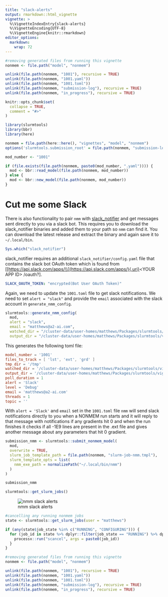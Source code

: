 ```yaml
---
title: "slack-alerts"
output: rmarkdown::html_vignette
vignette: >
  %\VignetteIndexEntry{slack-alerts}
  %\VignetteEncoding{UTF-8}
  %\VignetteEngine{knitr::rmarkdown}
editor_options: 
  markdown: 
    wrap: 72
---
```


```r
#removing generated files from running this vignette
nonmem <- file.path("model", "nonmem")

unlink(file.path(nonmem, "1001"), recursive = TRUE)
unlink(file.path(nonmem, "1001.yaml"))
unlink(file.path(nonmem, "1001.toml"))
unlink(file.path(nonmem, "submission-log"), recursive = TRUE) 
unlink(file.path(nonmem, "in_progress"), recursive = TRUE)
```

```r
knitr::opts_chunk$set(
  collapse = TRUE,
  comment = "#>"
)
```

```r
library(slurmtools)
library(bbr)
library(here)

nonmem = file.path(here::here(), "vignettes", "model", "nonmem")
options('slurmtools.submission_root' = file.path(nonmem, "submission-log"))
```

```r
mod_number <- "1001"

if (file.exists(file.path(nonmem, paste0(mod_number, ".yaml")))) {
  mod <- bbr::read_model(file.path(nonmem, mod_number))
} else {
  mod <- bbr::new_model(file.path(nonmem, mod_number))
}
```

# Cut me some Slack

There is also functionality to pair `nmm` with
[slack_notifier](https://github.com/A2-ai/slack_notifier/releases/) and
get messages sent directly to you via a slack bot. This requires you to
download the slack_notifier binaries and added them to your path so
`nmm` can find it. You can download the latest release and extract the
binary and again save it to `~/.local/bin`.

```r
Sys.which("slack_notifier")
```

slack_notifier requires an additional `slack_notifier/config.yaml` file
that contains the slack bot OAuth token which is found from
[[[https://api.slack.com/apps/\\\\](https://api.slack.com/apps/){.uri}](%5Bhttps://api.slack.com/apps/%5D(https://api.slack.com/apps/)%7B.uri%7D){.uri}\<YOUR
APP ID\> /oauth?].

``` slack_notifier/config.yaml
SLACK_OAUTH_TOKEN: "encrypted(Bot User OAuth Token)"
```

Again, we need to update the `1001.toml` file to get slack
notifications. We need to set `alert = "slack"` and provide the `email`
associated with the slack account in `generate_nmm_config`.

```r
slurmtools::generate_nmm_config( 
  mod, 
  alert = "slack",
  email = "matthews@a2-ai.com",
  watched_dir = "/cluster-data/user-homes/matthews/Packages/slurmtools/vignettes/model/nonmem",
  output_dir = "/cluster-data/user-homes/matthews/Packages/slurmtools/vignettes/model/nonmem/in_progress")
```

This generates the following toml file:

``` 1001.toml
model_number = '1001'
files_to_track = [ 'lst', 'ext', 'grd' ]
tmp_dir = '/tmp'
watched_dir = '/cluster-data/user-homes/matthews/Packages/slurmtools/vignettes/model/nonmem'
output_dir = '/cluster-data/user-homes/matthews/Packages/slurmtools/vignettes/model/nonmem/in_progress'
poll_duration = 1
alert = 'Slack'
level = 'Debug'
email = 'matthews@a2-ai.com'
threads = 1
topic = ''
```

With `alert = 'Slack'` and `email` set in the `1001.toml` file `nmm`
will send slack notifications directly to you when a NONMEM run starts
and it will reply to that message with notifications if any gradients
hit 0 and when the run finishes it checks if all -1E9 lines are present
in the .ext file and gives another message about any parameters that hit
0 gradient.

```r
submission_nmm <- slurmtools::submit_nonmem_model( 
  mod, 
  overwrite = TRUE,
  slurm_job_template_path = file.path(nonmem, "slurm-job-nmm.tmpl"),
  slurm_template_opts = list(
    nmm_exe_path = normalizePath("~/.local/bin/nmm")
  )
)

submission_nmm
```

```r
slurmtools::get_slurm_jobs()
```

![nmm slack alerts](data/images/nmm_slack_notifications.png)

```r
#cancelling any running nonmem jobs
state <- slurmtools::get_slurm_jobs(user = "matthews")

if (any(state$job_state %in% c("RUNNING", "CONFIGURING"))) {
  for (job_id in state %>% dplyr::filter(job_state == "RUNNING") %>% dplyr::pull("job_id")) {
    processx::run("scancel", args = paste0(job_id))
  }
}

#removing generated files from running this vignette
nonmem <- file.path("model", "nonmem")

unlink(file.path(nonmem, "1001"), recursive = TRUE)
unlink(file.path(nonmem, "1001.yaml"))
unlink(file.path(nonmem, "1001.toml"))
unlink(file.path(nonmem, "submission-log"), recursive = TRUE) 
unlink(file.path(nonmem, "in_progress"), recursive = TRUE)
```

